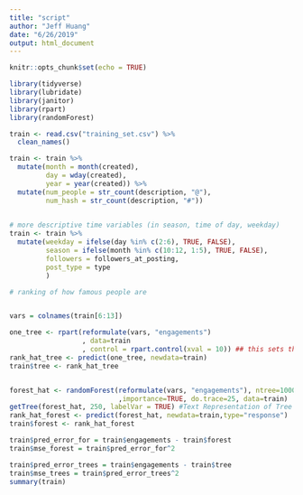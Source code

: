 ```yaml
---
title: "script"
author: "Jeff Huang"
date: "6/26/2019"
output: html_document
---
```


```r
knitr::opts_chunk$set(echo = TRUE)

library(tidyverse)
library(lubridate)
library(janitor)
library(rpart)
library(randomForest)

```

```r

train <- read.csv("training_set.csv") %>% 
  clean_names()

train <- train %>% 
  mutate(month = month(created),
         day = wday(created),
         year = year(created)) %>% 
  mutate(num_people = str_count(description, "@"),
         num_hash = str_count(description, "#")) 
  

```

```r
# more descriptive time variables (in season, time of day, weekday)
train <- train %>% 
  mutate(weekday = ifelse(day %in% c(2:6), TRUE, FALSE),
         season = ifelse(month %in% c(10:12, 1:5), TRUE, FALSE),
         followers = followers_at_posting,
         post_type = type
         ) 

# ranking of how famous people are



```


```r

vars = colnames(train[6:13])

one_tree <- rpart(reformulate(vars, "engagements")
                  , data=train
                  , control = rpart.control(xval = 10)) ## this sets the number of folds for cross validation.
rank_hat_tree <- predict(one_tree, newdata=train)
train$tree <- rank_hat_tree


forest_hat <- randomForest(reformulate(vars, "engagements"), ntree=1000, mtry=11, maxnodes=100
                           ,importance=TRUE, do.trace=25, data=train)
getTree(forest_hat, 250, labelVar = TRUE) #Text Representation of Tree
rank_hat_forest <- predict(forest_hat, newdata=train,type="response")
train$forest <- rank_hat_forest

train$pred_error_for = train$engagements - train$forest
train$mse_forest = train$pred_error_for^2

train$pred_error_trees = train$engagements - train$tree
train$mse_trees = train$pred_error_trees^2
summary(train)

```

